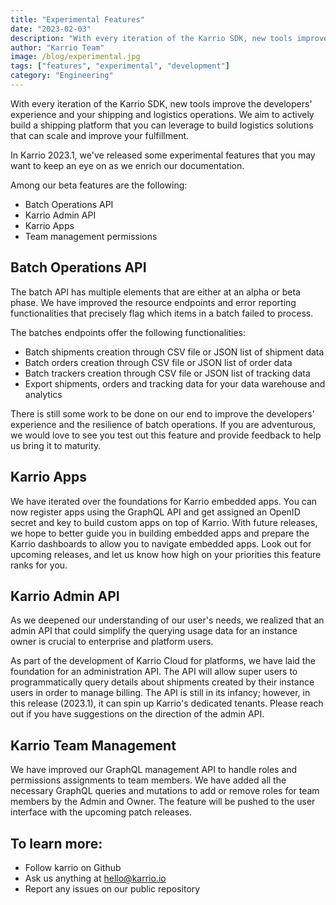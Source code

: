 ```yaml
---
title: "Experimental Features"
date: "2023-02-03"
description: "With every iteration of the Karrio SDK, new tools improve the developers' experience and your shipping and logistics operations. We aim to actively build a shipping platform that you can leverage to build logistics solutions that can scale and improve your fulfillment."
author: "Karrio Team"
image: /blog/experimental.jpg
tags: ["features", "experimental", "development"]
category: "Engineering"
---
```


With every iteration of the Karrio SDK, new tools improve the developers' experience and your shipping and logistics operations. We aim to actively build a shipping platform that you can leverage to build logistics solutions that can scale and improve your fulfillment.

In Karrio 2023.1, we've released some experimental features that you may want to keep an eye on as we enrich our documentation.

Among our beta features are the following:

- Batch Operations API
- Karrio Admin API
- Karrio Apps
- Team management permissions

## Batch Operations API

The batch API has multiple elements that are either at an alpha or beta phase. We have improved the resource endpoints and error reporting functionalities that precisely flag which items in a batch failed to process.

The batches endpoints offer the following functionalities:

- Batch shipments creation through CSV file or JSON list of shipment data
- Batch orders creation through CSV file or JSON list of order data
- Batch trackers creation through CSV file or JSON list of tracking data
- Export shipments, orders and tracking data for your data warehouse and analytics

There is still some work to be done on our end to improve the developers' experience and the resilience of batch operations. If you are adventurous, we would love to see you test out this feature and provide feedback to help us bring it to maturity.

## Karrio Apps

We have iterated over the foundations for Karrio embedded apps. You can now register apps using the GraphQL API and get assigned an OpenID secret and key to build custom apps on top of Karrio. With future releases, we hope to better guide you in building embedded apps and prepare the Karrio dashboards to allow you to navigate embedded apps. Look out for upcoming releases, and let us know how high on your priorities this feature ranks for you.

## Karrio Admin API

As we deepened our understanding of our user's needs, we realized that an admin API that could simplify the querying usage data for an instance owner is crucial to enterprise and platform users.

As part of the development of Karrio Cloud for platforms, we have laid the foundation for an administration API. The API will allow super users to programmatically query details about shipments created by their instance users in order to manage billing. The API is still in its infancy; however, in this release (2023.1), it can spin up Karrio's dedicated tenants. Please reach out if you have suggestions on the direction of the admin API.

## Karrio Team Management

We have improved our GraphQL management API to handle roles and permissions assignments to team members. We have added all the necessary GraphQL queries and mutations to add or remove roles for team members by the Admin and Owner. The feature will be pushed to the user interface with the upcoming patch releases.

## To learn more:

- Follow karrio on Github
- Ask us anything at hello@karrio.io
- Report any issues on our public repository
